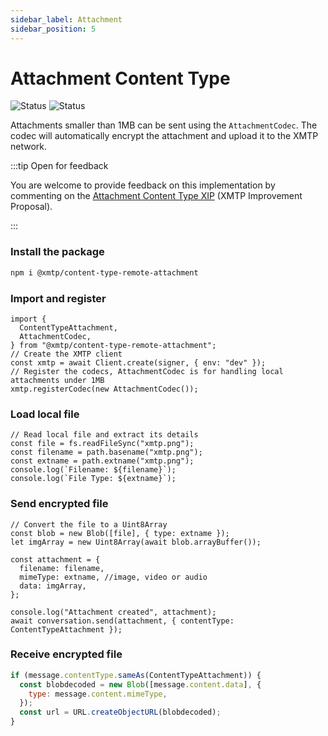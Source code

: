 ```yaml
---
sidebar_label: Attachment
sidebar_position: 5
---
```



# Attachment Content Type

![Status](https://img.shields.io/badge/Content_type_status-Standards--track-yellow) ![Status](https://img.shields.io/badge/Reference_implementation_status-Stable-31CA54)

Attachments smaller than 1MB can be sent using the `AttachmentCodec`. The codec will automatically encrypt the attachment and upload it to the XMTP network.

:::tip Open for feedback

You are welcome to provide feedback on this implementation by commenting on the [Attachment Content Type XIP](https://github.com/xmtp/XIPs/blob/main/XIPs/xip-15-attachment-content-type.md) (XMTP Improvement Proposal).

:::

### Install the package

<Tabs groupId="sdk-langs">
<TabItem value="js" label="JavaScript"  attributes={{className: "js_tab"}}>

```bash
npm i @xmtp/content-type-remote-attachment
```

</TabItem></Tabs>

### Import and register

<Tabs groupId="sdk-langs">
<TabItem value="js" label="JavaScript"  attributes={{className: "js_tab"}}>

```tsx
import {
  ContentTypeAttachment,
  AttachmentCodec,
} from "@xmtp/content-type-remote-attachment";
// Create the XMTP client
const xmtp = await Client.create(signer, { env: "dev" });
// Register the codecs, AttachmentCodec is for handling local attachments under 1MB
xmtp.registerCodec(new AttachmentCodec());
```

</TabItem></Tabs>

### Load local file

<Tabs groupId="sdk-langs">
<TabItem value="js" label="JavaScript"  attributes={{className: "js_tab"}}>

```tsx
// Read local file and extract its details
const file = fs.readFileSync("xmtp.png");
const filename = path.basename("xmtp.png");
const extname = path.extname("xmtp.png");
console.log(`Filename: ${filename}`);
console.log(`File Type: ${extname}`);
```

</TabItem></Tabs>

### Send encrypted file

<Tabs groupId="sdk-langs">
<TabItem value="js" label="JavaScript"  attributes={{className: "js_tab"}}>

```tsx
// Convert the file to a Uint8Array
const blob = new Blob([file], { type: extname });
let imgArray = new Uint8Array(await blob.arrayBuffer());

const attachment = {
  filename: filename,
  mimeType: extname, //image, video or audio
  data: imgArray,
};

console.log("Attachment created", attachment);
await conversation.send(attachment, { contentType: ContentTypeAttachment });
```

</TabItem></Tabs>

### Receive encrypted file

<Tabs groupId="sdk-langs">
<TabItem value="js" label="JavaScript"  attributes={{className: "js_tab"}}>

```jsx
if (message.contentType.sameAs(ContentTypeAttachment)) {
  const blobdecoded = new Blob([message.content.data], {
    type: message.content.mimeType,
  });
  const url = URL.createObjectURL(blobdecoded);
}
```

</TabItem></Tabs>
